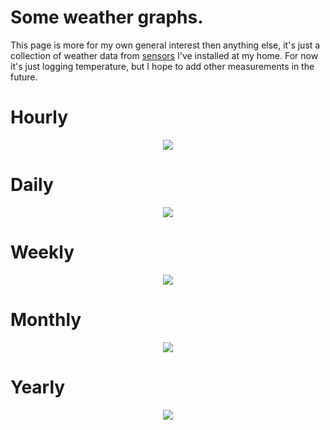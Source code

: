 = Some weather graphs.  =

This page is more for my own general interest then anything else, it's just a collection of weather data from [[RaspberryPI Multiple DS1820|sensors]] I've installed at my home. For now it's just logging temperature, but I&nbsp;hope to add other measurements in the future. 

= Hourly =
<html><center>
<img src="http://webshed.org/box/outhour.png">
</center></html>


= Daily =
<html>
<center>
<img src="http://webshed.org/box/outday.png">
</center>
</html>


= Weekly =
<html>
<center>
<img src="http://webshed.org/box/outweek.png">
</center>
</html>


= Monthly =
<html>
<center>
<img src="http://webshed.org/box/outmonth.png">
</center>
</html>

= Yearly =
<html>
<center>
<img src="http://webshed.org/box/outyear.png">
</center>
</html>